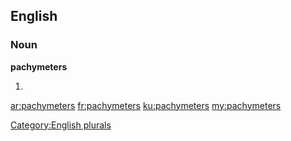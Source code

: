 ==English==

===Noun===
'''pachymeters'''

# {{plural of|pachymeter}}

[[Category:English plurals]]

[[ar:pachymeters]]
[[fr:pachymeters]]
[[ku:pachymeters]]
[[my:pachymeters]]